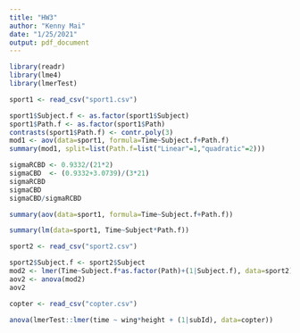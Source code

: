 ```yaml
---
title: "HW3"
author: "Kenny Mai"
date: "1/25/2021"
output: pdf_document
---
```


```r
library(readr)
library(lme4)
library(lmerTest)
```

```r
sport1 <- read_csv("sport1.csv")
```

```r
sport1$Subject.f <- as.factor(sport1$Subject)
sport1$Path.f <- as.factor(sport1$Path)
contrasts(sport1$Path.f) <- contr.poly(3)
mod1 <- aov(data=sport1, formula=Time~Subject.f+Path.f)
summary(mod1, split=list(Path.f=list("Linear"=1,"quadratic"=2)))

```
```r
sigmaRCBD <- 0.9332/(21*2)
sigmaCBD  <- (0.9332+3.0739)/(3*21)
sigmaRCBD
sigmaCBD
sigmaCBD/sigmaRCBD
```

```r
summary(aov(data=sport1, formula=Time~Subject.f+Path.f))
```
```r
summary(lm(data=sport1, Time~Subject*Path.f))
```


```r
sport2 <- read_csv("sport2.csv")
```
```r
sport2$Subject.f <- sport2$Subject
mod2 <- lmer(Time~Subject.f*as.factor(Path)+(1|Subject.f), data=sport2)
aov2 <- anova(mod2)
aov2
```

```r
copter <- read_csv("copter.csv")
```
```r
anova(lmerTest::lmer(time ~ wing*height + (1|subId), data=copter))
```






